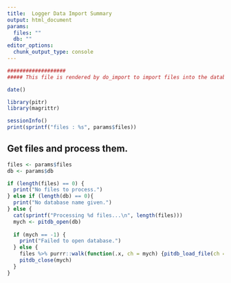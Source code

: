 ---
title:  Logger Data Import Summary
output: html_document
params:
  files: ""
  db: ""
editor_options: 
  chunk_output_type: console
---

```{r generic-header}
###################
##### This file is rendered by do_import to import files into the database giving an html report.

date()
```


```{r set options}
library(pitr)
library(magrittr)

sessionInfo()
print(sprintf("files : %s", params$files))
```


## Get files and process them.
```{r process_files, eval = T}
files <- params$files 
db <- params$db

if (length(files) == 0) {
  print("No files to process.")
} else if (length(db) == 0){
  print("No database name given.")
} else {
  cat(sprintf("Processing %d files...\n", length(files)))
  mych <- pitdb_open(db)
  
  if (mych == -1) {
    print("Failed to open database.")
  } else {  
    files %>% purrr::walk(function(.x, ch = mych) {pitdb_load_file(ch = ch, filename = .x, parse_summary = TRUE, ignore_insert_errors = TRUE)})
    pitdb_close(mych)
  }
}
```
